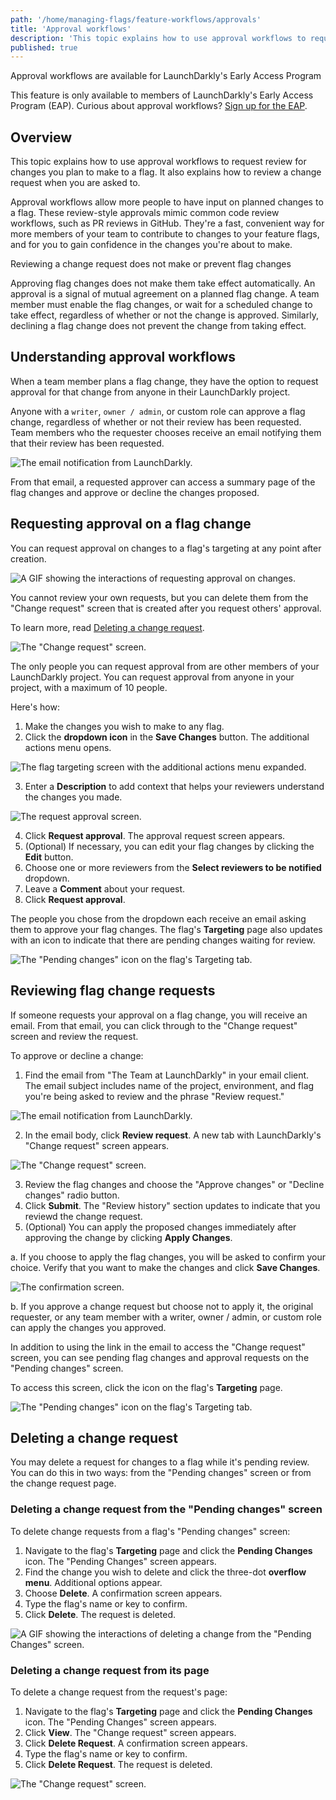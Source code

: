 ```yaml
---
path: '/home/managing-flags/feature-workflows/approvals'
title: 'Approval workflows'
description: 'This topic explains how to use approval workflows to request review for changes and review pending changes to flags.'
published: true
---
```


<Callout intent="info">
<CalloutTitle>Approval workflows are available for LaunchDarkly's Early Access Program</CalloutTitle>
<CalloutDescription>

This feature is only available to members of LaunchDarkly's Early Access Program (EAP). Curious about approval workflows? [Sign up for the EAP](http://launchdarkly.com/eap).

</CalloutDescription>
</Callout>

## Overview

This topic explains how to use approval workflows to request review for changes you plan to make to a flag. It also explains how to review a change request when you are asked to.

Approval workflows allow more people to have input on planned changes to a flag. These review-style approvals mimic common code review workflows, such as PR reviews in GitHub. They're a fast, convenient way for more members of your team to contribute to changes to your feature flags, and for you to gain confidence in the changes you're about to make.

<Callout intent="info">
<CalloutTitle>Reviewing a change request does not make or prevent flag changes</CalloutTitle>
<CalloutDescription>

Approving flag changes does not make them take effect automatically. An approval is a signal of mutual agreement on a planned flag change. A team member must enable the flag changes, or wait for a scheduled change to take effect, regardless of whether or not the change is approved. Similarly, declining a flag change does not prevent the change from taking effect.

</CalloutDescription>
</Callout>

## Understanding approval workflows

When a team member plans a flag change, they have the option to request approval for that change from anyone in their LaunchDarkly project. 

Anyone with a `writer`, `owner / admin`, or custom role can approve a flag change, regardless of whether or not their review has been requested. Team members who the requester chooses receive an email notifying them that their review has been requested.

![The email notification from LaunchDarkly.](../../images/approvals-email.png)

From that email, a requested approver can access a summary page of the flag changes and approve or decline the changes proposed.

## Requesting approval on a flag change

You can request approval on changes to a flag's targeting at any point after creation. 

![A GIF showing the interactions of requesting approval on changes.](../../images/approvals-requesting-approval.gif)

You cannot review your own requests, but you can delete them from the "Change request" screen that is created after you request others' approval.

To learn more, read [Deleting a change request](#deleting-a-change-request).

![The "Change request" screen.](../../images/approvals-approval-screen.png)

The only people you can request approval from are other members of your LaunchDarkly project. You can request approval from anyone in your project, with a maximum of 10 people.

Here's how:

1. Make the changes you wish to make to any flag. 
2. Click the **dropdown icon** in the **Save Changes** button. The additional actions menu opens.

![The flag targeting screen with the additional actions menu expanded.](../../images/approvals-request-dropdown.png)

3. Enter a **Description** to add context that helps your reviewers understand the changes you made.

![The request approval screen.](../../images/approvals-request.png)

4. Click **Request approval**. The approval request screen appears.
5. (Optional) If necessary, you can edit your flag changes by clicking the **Edit** button.
6. Choose one or more reviewers from the **Select reviewers to be notified** dropdown.
7. Leave a **Comment** about your request.
8. Click **Request approval**.

The people you chose from the dropdown each receive an email asking them to approve your flag changes. The flag's **Targeting** page also updates with an icon to indicate that there are pending changes waiting for review.

![The "Pending changes" icon on the flag's Targeting tab.](../../images/workflows-pending-changes-callout.png)

## Reviewing flag change requests

If someone requests your approval on a flag change, you will receive an email. From that email, you can click through to the "Change request" screen and review the request.

To approve or decline a change:

1. Find the email from "The Team at LaunchDarkly" in your email client. The email subject includes name of the project, environment, and flag you're being asked to review and the phrase "Review request."

![The email notification from LaunchDarkly.](../../images/approvals-email.png)

2. In the email body, click **Review request**. A new tab with LaunchDarkly's "Change request" screen appears.

![The "Change request" screen.](../../images/approvals-approval-screen.png)

3. Review the flag changes and choose the "Approve changes" or "Decline changes" radio button.
4. Click **Submit**. The "Review history" section updates to indicate that you reviewd the change request.
5. (Optional) You can apply the proposed changes immediately after approving the change by clicking **Apply Changes**.
  
  a. If you choose to apply the flag changes, you will be asked to confirm your choice. Verify that you want to make the changes and click **Save Changes**.

  ![The confirmation screen.](../../images/approvals-applying-changes.png)

  b. If you approve a change request but choose not to apply it, the original requester, or any team member with a writer, owner / admin, or custom role can apply the  changes you approved.

In addition to using the link in the email to access the "Change request" screen, you can see pending flag changes and approval requests on the "Pending changes" screen. 

To access this screen, click the icon on the flag's **Targeting** page.

![The "Pending changes" icon on the flag's Targeting tab.](../../images/workflows-pending-changes-callout.png)

## Deleting a change request

You may delete a request for changes to a flag while it's pending review. You can do this in two ways: from the 
"Pending changes" screen or from the change request page.

### Deleting a change request from the "Pending changes" screen

To delete change requests from a flag's "Pending changes" screen:

1. Navigate to the flag's **Targeting** page and click the **Pending Changes** icon. The "Pending Changes" screen appears. 
2. Find the change you wish to delete and click the three-dot **overflow menu**. Additional options appear.
3. Choose **Delete**. A confirmation screen appears.
4. Type the flag's name or key to confirm. 
5. Click **Delete**. The request is deleted.

![A GIF showing the interactions of deleting a change from the "Pending Changes" screen.](../../images/approvals-delete-from-pending-changes.gif)

### Deleting a change request from its page

To delete a change request from the request's page:

1. Navigate to the flag's **Targeting** page and click the **Pending Changes** icon. The "Pending Changes" screen appears. 
2. Click **View**. The "Change request" screen appears.
3. Click **Delete Request**. A confirmation screen appears.
4. Type the flag's name or key to confirm. 
5. Click **Delete Request**. The request is deleted.

![The "Change request" screen.](../../images/approvals-approval-screen.png)
